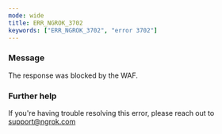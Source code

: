 ```yaml
---
mode: wide
title: ERR_NGROK_3702
keywords: ["ERR_NGROK_3702", "error 3702"]
---
```



### Message

The response was blocked by the WAF.

<ErrorDetails />

### Further help

If you're having trouble resolving this error, please reach out to [support@ngrok.com](mailto:support@ngrok.com?subject=Help%20with%20ERR_NGROK_3702)
